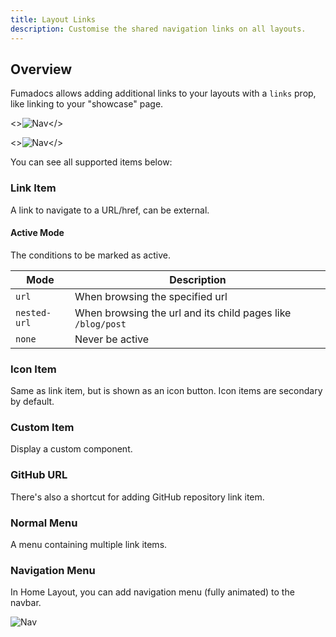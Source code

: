 ```yaml
---
title: Layout Links
description: Customise the shared navigation links on all layouts.
---
```


## Overview

Fumadocs allows adding additional links to your layouts with a `links` prop, like linking to your "showcase" page.

<div className="not-prose grid gap-2 *:border max-sm:*:last:hidden sm:grid-cols-[2fr_1fr]">

<>![Nav](/docs/nav-layout-home.png)</>

<>![Nav](/docs/nav-layout-docs.png)</>

</div>




You can see all supported items below:

### Link Item

A link to navigate to a URL/href, can be external.


#### Active Mode

The conditions to be marked as active.

| Mode         | Description                                                 |
| ------------ | ----------------------------------------------------------- |
| `url`        | When browsing the specified url                             |
| `nested-url` | When browsing the url and its child pages like `/blog/post` |
| `none`       | Never be active                                             |


### Icon Item

Same as link item, but is shown as an icon button.
Icon items are secondary by default.


### Custom Item

Display a custom component.


### GitHub URL

There's also a shortcut for adding GitHub repository link item.


### Normal Menu

A menu containing multiple link items.


### Navigation Menu

In Home Layout, you can add navigation menu (fully animated) to the navbar.

![Nav](/docs/nav-layout-menu.png)

